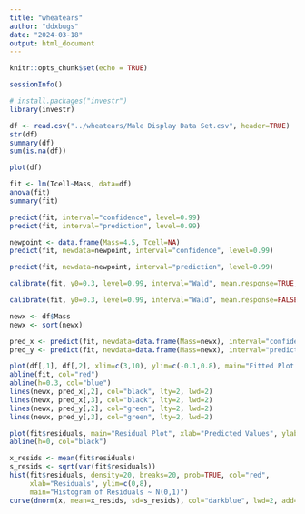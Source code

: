 ```yaml
---
title: "wheatears"
author: "ddxbugs"
date: "2024-03-18"
output: html_document
---
```


```r
knitr::opts_chunk$set(echo = TRUE)
```


```r
sessionInfo()

# install.packages("investr")
library(investr)

df <- read.csv("../wheatears/Male Display Data Set.csv", header=TRUE)
str(df)
summary(df)
sum(is.na(df))

plot(df)
```

```r
fit <- lm(Tcell~Mass, data=df)
anova(fit)
summary(fit)
```

```r
predict(fit, interval="confidence", level=0.99)
predict(fit, interval="prediction", level=0.99)
```

```r
newpoint <- data.frame(Mass=4.5, Tcell=NA)
predict(fit, newdata=newpoint, interval="confidence", level=0.99)
```

```r
predict(fit, newdata=newpoint, interval="prediction", level=0.99)
```

```r
calibrate(fit, y0=0.3, level=0.99, interval="Wald", mean.response=TRUE, limit=FALSE)
```
```r
calibrate(fit, y0=0.3, level=0.99, interval="Wald", mean.response=FALSE, limit=FALSE)
```
```r
newx <- df$Mass
newx <- sort(newx)

pred_x <- predict(fit, newdata=data.frame(Mass=newx), interval="confidence", type="response", level=0.99)
pred_y <- predict(fit, newdata=data.frame(Mass=newx), interval="prediction", type="response", level=0.99)
```


```r
plot(df[,1], df[,2], xlim=c(3,10), ylim=c(-0.1,0.8), main="Fitted Plot: Tcell~Mass")
abline(fit, col="red")
abline(h=0.3, col="blue")
lines(newx, pred_x[,2], col="black", lty=2, lwd=2)
lines(newx, pred_x[,3], col="black", lty=2, lwd=2)
lines(newx, pred_y[,2], col="green", lty=2, lwd=2)
lines(newx, pred_y[,3], col="green", lty=2, lwd=2)
```
```r
plot(fit$residuals, main="Residual Plot", xlab="Predicted Values", ylab="Residuals")
abline(h=0, col="black")
```
```r
x_resids <- mean(fit$residuals)
s_resids <- sqrt(var(fit$residuals))
hist(fit$residuals, density=20, breaks=20, prob=TRUE, col="red",
     xlab="Residuals", ylim=c(0,8),
     main="Histogram of Residuals ~ N(0,1)")
curve(dnorm(x, mean=x_resids, sd=s_resids), col="darkblue", lwd=2, add=TRUE, yaxt="n")
```





